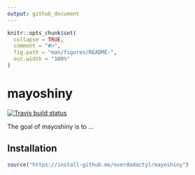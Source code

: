```yaml
---
output: github_document
---
```


<!-- README.md is generated from README.Rmd. Please edit that file -->

```r
knitr::opts_chunk$set(
  collapse = TRUE,
  comment = "#>",
  fig.path = "man/figures/README-",
  out.width = "100%"
)
```
# mayoshiny

<!-- badges: start -->
  [![Travis build status](https://travis-ci.org/overdodactyl/mayoshiny.svg?branch=master)](https://travis-ci.org/overdodactyl/mayoshiny)
  <!-- badges: end -->

The goal of mayoshiny is to ...

## Installation

``` r
source("https://install-github.me/overdodactyl/mayoshiny")
```


